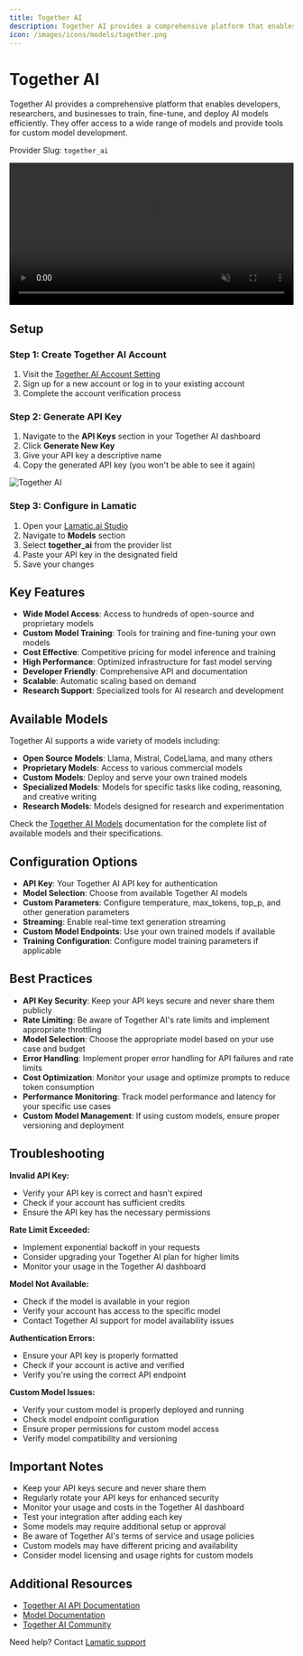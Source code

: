 ```yaml
---
title: Together AI
description: Together AI provides a comprehensive platform that enables developers, researchers, and businesses to train, fine-tune, and deploy AI models efficiently with access to a wide range of models.
icon: /images/icons/models/together.png
---
```


[Together AI Account Setting]: https://api.together.ai/settings/profile
[Together AI Docs]: https://docs.together.ai/
[Together AI Models]: https://docs.together.ai/docs/models

[Lamatic.ai Studio]: https://studio.lamatic.ai
[Lamatic support]: https://lamatic.ai/docs/slack


# Together AI 
<IntegrationOverviw slug="together-ai" type="models" />

Together AI provides a comprehensive platform that enables developers, researchers, and businesses to train, fine-tune, and deploy AI models efficiently. They offer access to a wide range of models and provide tools for custom model development.

<Callout type="info">Provider Slug: `together_ai`</Callout>

<video controls loop width="100%" autoplay muted controlslist="nodownload" className="mt-4">
    <source src="/public/videos/models/togetherai.mp4" type="video/mp4" />
    Your browser does not support the video tag.
</video>

## Setup

### Step 1: Create Together AI Account
1. Visit the [Together AI Account Setting][Together AI Account Setting]
2. Sign up for a new account or log in to your existing account
3. Complete the account verification process

### Step 2: Generate API Key
1. Navigate to the **API Keys** section in your Together AI dashboard
2. Click **Generate New Key**
3. Give your API key a descriptive name
4. Copy the generated API key (you won't be able to see it again)

![Together AI](./img/togetherai.png)

### Step 3: Configure in Lamatic
1. Open your [Lamatic.ai Studio]
2. Navigate to **Models** section
3. Select **together_ai** from the provider list
4. Paste your API key in the designated field
5. Save your changes

## Key Features

- **Wide Model Access**: Access to hundreds of open-source and proprietary models
- **Custom Model Training**: Tools for training and fine-tuning your own models
- **Cost Effective**: Competitive pricing for model inference and training
- **High Performance**: Optimized infrastructure for fast model serving
- **Developer Friendly**: Comprehensive API and documentation
- **Scalable**: Automatic scaling based on demand
- **Research Support**: Specialized tools for AI research and development

## Available Models

Together AI supports a wide variety of models including:

- **Open Source Models**: Llama, Mistral, CodeLlama, and many others
- **Proprietary Models**: Access to various commercial models
- **Custom Models**: Deploy and serve your own trained models
- **Specialized Models**: Models for specific tasks like coding, reasoning, and creative writing
- **Research Models**: Models designed for research and experimentation

Check the [Together AI Models][Together AI Models] documentation for the complete list of available models and their specifications.

## Configuration Options

- **API Key**: Your Together AI API key for authentication
- **Model Selection**: Choose from available Together AI models
- **Custom Parameters**: Configure temperature, max_tokens, top_p, and other generation parameters
- **Streaming**: Enable real-time text generation streaming
- **Custom Model Endpoints**: Use your own trained models if available
- **Training Configuration**: Configure model training parameters if applicable

## Best Practices

- **API Key Security**: Keep your API keys secure and never share them publicly
- **Rate Limiting**: Be aware of Together AI's rate limits and implement appropriate throttling
- **Model Selection**: Choose the appropriate model based on your use case and budget
- **Error Handling**: Implement proper error handling for API failures and rate limits
- **Cost Optimization**: Monitor your usage and optimize prompts to reduce token consumption
- **Performance Monitoring**: Track model performance and latency for your specific use cases
- **Custom Model Management**: If using custom models, ensure proper versioning and deployment

## Troubleshooting

**Invalid API Key:**
- Verify your API key is correct and hasn't expired
- Check if your account has sufficient credits
- Ensure the API key has the necessary permissions

**Rate Limit Exceeded:**
- Implement exponential backoff in your requests
- Consider upgrading your Together AI plan for higher limits
- Monitor your usage in the Together AI dashboard

**Model Not Available:**
- Check if the model is available in your region
- Verify your account has access to the specific model
- Contact Together AI support for model availability issues

**Authentication Errors:**
- Ensure your API key is properly formatted
- Check if your account is active and verified
- Verify you're using the correct API endpoint

**Custom Model Issues:**
- Verify your custom model is properly deployed and running
- Check model endpoint configuration
- Ensure proper permissions for custom model access
- Verify model compatibility and versioning

## Important Notes

- Keep your API keys secure and never share them
- Regularly rotate your API keys for enhanced security
- Monitor your usage and costs in the Together AI dashboard
- Test your integration after adding each key
- Some models may require additional setup or approval
- Be aware of Together AI's terms of service and usage policies
- Custom models may have different pricing and availability
- Consider model licensing and usage rights for custom models

## Additional Resources

- [Together AI API Documentation][Together AI Docs]
- [Model Documentation][Together AI Models]
- [Together AI Community](https://discord.gg/together-ai)

Need help? Contact [Lamatic support]